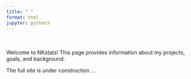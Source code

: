 ```yaml
---
title: " "
format: html
jupyter: python3
---
```



<div style="height: 20px;"></div>

Welcome to NKstats! This page provides information about my projects, goals, and background.

The full site is under construction ...


